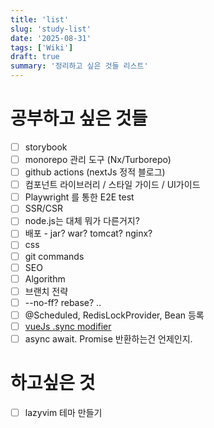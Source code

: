 ```yaml
---
title: 'list'
slug: 'study-list'
date: '2025-08-31'
tags: ['Wiki']
draft: true 
summary: '정리하고 싶은 것들 리스트'
---
```

# 공부하고 싶은 것들
- [ ] storybook
- [ ] monorepo 관리 도구 (Nx/Turborepo)
- [ ] github actions (nextJs 정적 블로그)
- [ ] 컴포넌트 라이브러리 / 스타일 가이드 / UI가이드
- [ ] Playwright 를 통한 E2E test
- [ ] SSR/CSR
- [ ] node.js는 대체 뭐가 다른거지?
- [ ] 배포 - jar? war? tomcat? nginx?
- [ ] css
- [ ] git commands
- [ ] SEO
- [ ] Algorithm
- [ ] 브랜치 전략
- [ ] --no-ff? rebase? ..
- [ ] @Scheduled, RedisLockProvider, Bean 등록
- [ ] [vueJs .sync modifier](https://v2.vuejs.org/v2/guide/components-custom-events.html#sync-Modifier)
- [ ] async await. Promise 반환하는건 언제인지.

# 하고싶은 것
- [ ] lazyvim 테마 만들기
